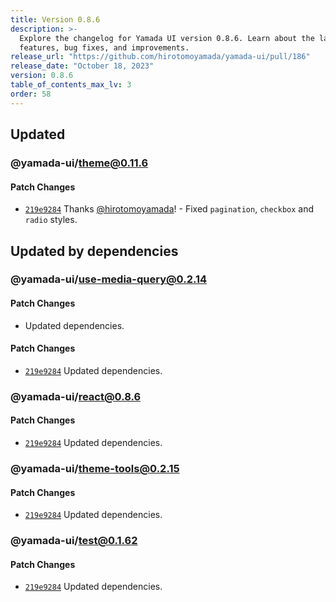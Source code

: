 ```yaml
---
title: Version 0.8.6
description: >-
  Explore the changelog for Yamada UI version 0.8.6. Learn about the latest
  features, bug fixes, and improvements.
release_url: "https://github.com/hirotomoyamada/yamada-ui/pull/186"
release_date: "October 18, 2023"
version: 0.8.6
table_of_contents_max_lv: 3
order: 58
---
```


## Updated

### @yamada-ui/theme@0.11.6

#### Patch Changes

- [`219e9284`](https://github.com/hirotomoyamada/yamada-ui/commit/219e9284227a09263b555d0473c55900b0746fbe) Thanks [@hirotomoyamada](https://github.com/hirotomoyamada)! - Fixed `pagination`, `checkbox` and `radio` styles.

## Updated by dependencies

### @yamada-ui/use-media-query@0.2.14

#### Patch Changes

- Updated dependencies.

#### Patch Changes

- [`219e9284`](https://github.com/hirotomoyamada/yamada-ui/commit/219e9284227a09263b555d0473c55900b0746fbe) Updated dependencies.

### @yamada-ui/react@0.8.6

#### Patch Changes

- [`219e9284`](https://github.com/hirotomoyamada/yamada-ui/commit/219e9284227a09263b555d0473c55900b0746fbe) Updated dependencies.

### @yamada-ui/theme-tools@0.2.15

#### Patch Changes

- [`219e9284`](https://github.com/hirotomoyamada/yamada-ui/commit/219e9284227a09263b555d0473c55900b0746fbe) Updated dependencies.

### @yamada-ui/test@0.1.62

#### Patch Changes

- [`219e9284`](https://github.com/hirotomoyamada/yamada-ui/commit/219e9284227a09263b555d0473c55900b0746fbe) Updated dependencies.
